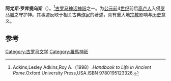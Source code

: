 {{expand|time=2013-10-18T02:09:01+00:00}}
{{Infobox deity|type=roman
|battles={{le|阿里亚河之战|Battle of the Allia}}|god_of=预警之神}}
'''阿尤斯·罗库提乌斯'''（{{lang-en|Aius Locutius}}）。<ref>Adkins,Lesley Adkins,Roy A.（1998）.''Handbook to Life in Ancient Rome''.Oxford University Press,USA.ISBN 9780195123326.</ref>[[古罗马神话|古罗马神话]][[神祇|神祇]]之一。为[[公元前|公元前]]4[[世纪|世纪]]前后[[高卢人|高卢人]]入侵[[罗马城|罗马城]]之守护神。其事迹反映于相关古典[[作家|作家]]的著述，具有重大地[[宗教|宗教]]影响与[[历史|历史]]意义。

== 参考 ==
{{reflist}}

[[Category:古罗马文学|Category:古罗马文学]]
[[Category:羅馬神祇|Category:羅馬神祇]]